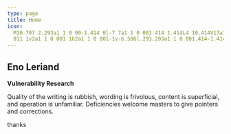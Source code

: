 ```yaml
---
type: page
title: Home
icon:
  M10.707 2.293a1 1 0 00-1.414 0l-7 7a1 1 0 001.414 1.414L4 10.414V17a1 1 0 001 1h2a1 1 0 001-1v-2a1 1 0 011-1h2a1 1 0
  011 1v2a1 1 0 001 1h2a1 1 0 001-1v-6.586l.293.293a1 1 0 001.414-1.414l-7-7z
---
```



<h2 className="!mb-0">Eno Leriand</h2>

**Vulnerability Research**

Quality of the writing is rubbish, wording is frivolous, content is superficial, and operation is unfamiliar. Deficiencies welcome masters to give pointers and corrections. <p>thanks</p>

<div className="grid gap-32 my-20">

  <LatestArticles />
  <LatestCtfs />

</div>
